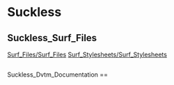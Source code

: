 = Suckless =
== Suckless_Surf_Files ==
[[Surf_Files/Surf_Files]]
[[Surf_Stylesheets/Surf_Stylesheets]]
== == Suckless_Dvtm_Documentation ==

